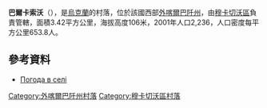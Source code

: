 {{coord|48|21|55|N|22|29|20|E|scale:100000|display=title}}

'''巴爾卡索沃'''（{{lang-uk|Баркасово}}），是[[烏克蘭|烏克蘭]]的村落，位於該國西部[[外喀爾巴阡州|外喀爾巴阡州]]，由[[穆卡切沃區|穆卡切沃區]]負責管轄，面積3.42平方公里，海拔高度106米，2001年人口2,236，人口密度每平方公里653.8人。

==參考資料==
* [http://weather.in.ua/ua/zakarpatskaja/702 Погода в селі ] {{Wayback|url=http://weather.in.ua/ua/zakarpatskaja/702 |date=20161106041023 }}

{{DEFAULTSORT:Баркасово}}

[[Category:外喀爾巴阡州村落|Category:外喀爾巴阡州村落]]
[[Category:穆卡切沃區村落|Category:穆卡切沃區村落]]


{{Zakarpattia-geo-stub}}